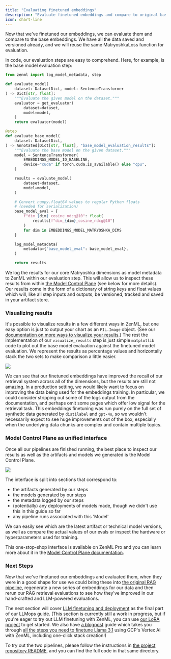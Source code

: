 ```yaml
---
title: "Evaluating finetuned embeddings"
description: "Evaluate finetuned embeddings and compare to original base embeddings."
icon: chart-line
---
```


Now that we've finetuned our embeddings, we can evaluate them and compare to the base embeddings. We have all the data saved and versioned already, and we will reuse the same MatryoshkaLoss function for evaluation.

In code, our evaluation steps are easy to comprehend. Here, for example, is the base model evaluation step:

```py
from zenml import log_model_metadata, step

def evaluate_model(
    dataset: DatasetDict, model: SentenceTransformer
) -> Dict[str, float]:
    """Evaluate the given model on the dataset."""
    evaluator = get_evaluator(
        dataset=dataset,
        model=model,
    )
    return evaluator(model)

@step
def evaluate_base_model(
    dataset: DatasetDict,
) -> Annotated[Dict[str, float], "base_model_evaluation_results"]:
    """Evaluate the base model on the given dataset."""
    model = SentenceTransformer(
        EMBEDDINGS_MODEL_ID_BASELINE,
        device="cuda" if torch.cuda.is_available() else "cpu",
    )

    results = evaluate_model(
        dataset=dataset,
        model=model,
    )

    # Convert numpy.float64 values to regular Python floats
    # (needed for serialization)
    base_model_eval = {
        f"dim_{dim}_cosine_ndcg@10": float(
            results[f"dim_{dim}_cosine_ndcg@10"]
        )
        for dim in EMBEDDINGS_MODEL_MATRYOSHKA_DIMS
    }

    log_model_metadata(
        metadata={"base_model_eval": base_model_eval},
    )

    return results
```

We log the results for our core Matryoshka dimensions as model metadata to ZenML within our evaluation step. This will allow us to inspect these results from within [the Model Control Plane](https://docs.zenml.io/versions/0.66.0/how-to/use-the-model-control-plane) (see below for more details). Our results come in the form of a dictionary of string keys and float values which will, like all step inputs and outputs, be versioned, tracked and saved in your artifact store.

### Visualizing results

It's possible to visualize results in a few different ways in ZenML, but one easy option is just to output your chart as an `PIL.Image` object. (See our [documentation on more ways to visualize your results](/v/0.67.0/versions/0.66.0/how-to/visualize-artifacts).) The rest the implementation of our `visualize_results` step is just simple `matplotlib` code to plot out the base model evaluation against the finetuned model evaluation. We represent the results as percentage values and horizontally stack the two sets to make comparison a little easier.
<Frame caption="Visualizing finetuned embeddings evaluation results">
  <img src="/images/user-guide/sy-4.avif"/>
</Frame>

We can see that our finetuned embeddings have improved the recall of our retrieval system across all of the dimensions, but the results are still not amazing. In a production setting, we would likely want to focus on improving the data being used for the embeddings training. In particular, we could consider stripping out some of the logs output from the documentation, and perhaps omit some pages which offer low signal for the retrieval task. This embeddings finetuning was run purely on the full set of synthetic data generated by `distilabel` and `gpt-4o`, so we wouldn't necessarily expect to see huge improvements out of the box, especially when the underlying data chunks are complex and contain multiple topics.

### Model Control Plane as unified interface

Once all our pipelines are finished running, the best place to inspect our results as well as the artifacts and models we generated is the Model Control Plane.
<Frame caption="
Model Control Plane">
  <img src="/images/user-guide/sy-5.avif"/>
</Frame>


The interface is split into sections that correspond to:

* the artifacts generated by our steps
* the models generated by our steps
* the metadata logged by our steps
* (potentially) any deployments of models made, though we didn't use this in this guide so far
* any pipeline runs associated with this 'Model'

We can easily see which are the latest artifact or technical model versions, as well as compare the actual values of our evals or inspect the hardware or hyperparameters used for training.

This one-stop-shop interface is available on ZenML Pro and you can learn more about it in the [Model Control Plane documentation](https://docs.zenml.io/versions/0.66.0/how-to/use-the-model-control-plane).

### Next Steps

Now that we've finetuned our embeddings and evaluated them, when they were in a good shape for use we could bring these into [the original RAG pipeline](https://github.com/zenml-io/zenml/blob/release/0.66.0/docs/book/versions/0.66.0/user-guide/llmops-guide/rag/basic-rag-inference-pipeline.md), regenerate a new series of embeddings for our data and then rerun our RAG retrieval evaluations to see how they've improved in our hand-crafted and LLM-powered evaluations.

The next section will cover [LLM finetuning and deployment](/v/0.67.0/versions/0.66.0/user-guide/llmops-guide/finetuning-llms) as the final part of our LLMops guide. (This section is currently still a work in progress, but if you're eager to try out LLM finetuning with ZenML, you can use [our LoRA project](https://github.com/zenml-io/zenml-projects/blob/main/llm-lora-finetuning/README.md) to get started. We also have [a blogpost](https://www.zenml.io/blog/how-to-finetune-llama-3-1-with-zenml) guide which takes you through [all the steps you need to finetune Llama 3.1](https://www.zenml.io/blog/how-to-finetune-llama-3-1-with-zenml) using GCP's Vertex AI with ZenML, including one-click stack creation!)

To try out the two pipelines, please follow the instructions in [the project repository README](https://github.com/zenml-io/zenml-projects/blob/main/llm-complete-guide/README.md), and you can find the full code in that same directory.

